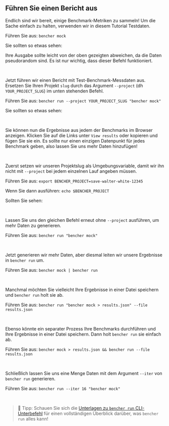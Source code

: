 
## Führen Sie einen Bericht aus

Endlich sind wir bereit, einige Benchmark-Metriken zu sammeln!
Um die Sache einfach zu halten, verwenden wir in diesem Tutorial Testdaten.

Führen Sie aus: `bencher mock`

Sie sollten so etwas sehen:

<QSMockOutput />

Ihre Ausgabe sollte leicht von der oben gezeigten abweichen, da die Daten pseudorandom sind.
Es ist nur wichtig, dass dieser Befehl funktioniert.

<br />

Jetzt führen wir einen Bericht mit Test-Benchmark-Messdaten aus.
Ersetzen Sie Ihren Projekt `slug` durch das Argument `--project` (dh `YOUR_PROJECT_SLUG`) im unten stehenden Befehl.

Führen Sie aus: `bencher run --project YOUR_PROJECT_SLUG "bencher mock"`

Sie sollten so etwas sehen:

<QSRunOutput />

<br />

Sie können nun die Ergebnisse aus jedem der Benchmarks im Browser anzeigen.
Klicken Sie auf die Links unter `View results` oder kopieren und fügen Sie sie ein.
Es sollte nur einen einzigen Datenpunkt für jedes Benchmark geben, also lassen Sie uns mehr Daten hinzufügen!

<br />

Zuerst setzen wir unseren Projektslug als Umgebungsvariable, damit wir ihn nicht mit `--project` bei jedem einzelnen Lauf angeben müssen.

Führen Sie aus: `export BENCHER_PROJECT=save-walter-white-12345`

Wenn Sie dann ausführen: `echo $BENCHER_PROJECT`

Sollten Sie sehen:

<QSExportProjectOutput />

<br />

Lassen Sie uns den gleichen Befehl erneut ohne `--project` ausführen, um mehr Daten zu generieren.

Führen Sie aus: `bencher run "bencher mock"`

<br />

Jetzt generieren wir mehr Daten, aber diesmal leiten wir unsere Ergebnisse in `bencher run` um.

Führen Sie aus: `bencher mock | bencher run`

<br />

Manchmal möchten Sie vielleicht Ihre Ergebnisse in einer Datei speichern und `bencher run` holt sie ab.

Führen Sie aus: `bencher run "bencher mock > results.json" --file results.json`

<br />

Ebenso könnte ein separater Prozess Ihre Benchmarks durchführen und Ihre Ergebnisse in einer Datei speichern. Dann holt `bencher run` sie einfach ab.

Führen Sie aus: `bencher mock > results.json && bencher run --file results.json`

<br />

Schließlich lassen Sie uns eine Menge Daten mit dem Argument `--iter` von `bencher run` generieren.

Führen Sie aus: `bencher run --iter 16 "bencher mock"`

<br />

> 🐰 Tipp: Schauen Sie sich die [Unterlagen zu `bencher run` CLI-Unterbefehl](/de/docs/explanation/bencher-run/) für einen vollständigen Überblick darüber, was `bencher run` alles kann!